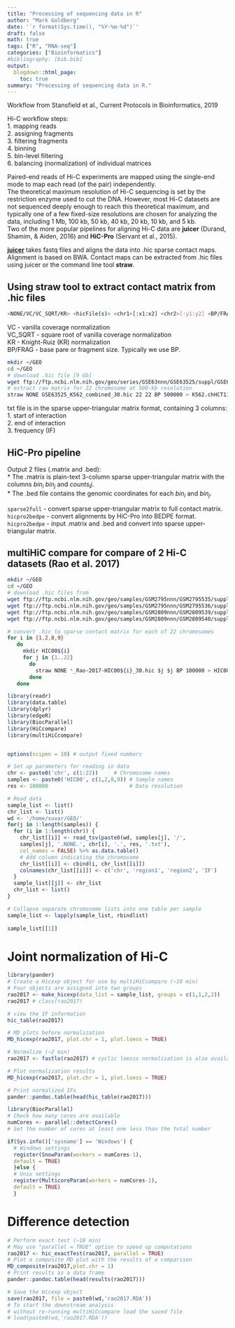 ```yaml
---
title: "Processing of sequencing data in R"
author: "Mark Goldberg"
date: '`r format(Sys.time(), "%Y-%m-%d")`'
draft: false
math: true
tags: ["R", "RNA-seq"]
categories: ["Bioinformatics"]
#bibliography: [bib.bib]
output:
  blogdown::html_page:
    toc: true
summary: "Processing of sequencing data in R."
---
```


Workflow from Stansfield et al., Current Protocols in Bioinformatics, 2019

Hi-C workflow steps:  
1. mapping reads  
2. assigning fragments  
3. filtering fragments  
4. binning  
5. bin-level filtering  
6. balancing (normalization) of individual matrices  

Paired-end reads of Hi-C experiments are mapped using the single-end mode to map each read (of the pair) independently.  
The theoretical maximum resolution of Hi-C sequencing is set by the restriction enzyme used to cut the DNA. However, most Hi-C datasets are not sequenced deeply enough to reach this theoretical maximum, and typically one of a few fixed-size resolutions are chosen for analyzing the data, including 1 Mb, 100 kb, 50 kb, 40 kb, 20 kb, 10 kb, and 5 kb.  
Two of the more popular pipelines for aligning Hi-C data are **juicer** (Durand, Shamim, & Aiden, 2016) and **HiC-Pro** (Servant et al., 2015).  

[**juicer**](https://github.com/aidenlab/juicer/wiki) takes fastq files and aligns the data into .hic sparse contact maps. Alignment is based on BWA. Contact maps can be extracted from .hic files using juicer or the command line tool **straw**.  

## Using straw tool to extract contact matrix from .hic files
```bash
<NONE/VC/VC_SQRT/KR> <hicFile(s)> <chr1>[:x1:x2] <chr2>[:y1:y2] <BP/FRAG> <binsize>
```
VC - vanilla coverage normalization  
VC_SQRT - square root of vanilla coverage normalization  
KR - Knight-Ruiz (KR) normalization  
BP/FRAG - base pare or fragment size. Typically we use BP.  

```bash
mkdir ~/GEO
cd ~/GEO
# download .hic file [9 Gb]
wget ftp://ftp.ncbi.nlm.nih.gov/geo/series/GSE63nnn/GSE63525/suppl/GSE63525_K562_combined_30.hic
# extract raw matrix for 22 chromosome at 500-kb resolution
straw NONE GSE63525_K562_combined_30.hic 22 22 BP 500000 > K562.chHCT116_r22.500 kb.txt
```
txt file is in the sparse upper-triangular matrix format, containing 3 columns:  
1. start of interaction  
2. end of interaction  
3. frequency (IF)  


## HiC-Pro pipeline
Output 2 files (.matrix and .bed):  
* The .matrix is plain-text 3-column sparse upper-triangular matrix with the columns $bin_i$ $bin_j$ and $counts_ij$.  
* The .bed file contains the genomic coordinates for each $bin_i$ and $bin_j$.

`sparse2full` - convert sparse upper-triangular matrix to full contact matrix.  
`hicpro2bedpe` - convert alignments by HiC-Pro into BEDPE format.  
`hicpro2bedpe` - input .matrix and .bed and convert into sparse upper-triangular matrix.  

## multiHiC compare for compare of 2 Hi-C datasets (Rao et al. 2017)
```bash
mkdir ~/GEO
cd ~/GEO
# download .hic files from
wget ftp://ftp.ncbi.nlm.nih.gov/geo/samples/GSM2795nnn/GSM2795535/suppl/GSM2795535_Rao-2017-HIC001_30.hic
wget ftp://ftp.ncbi.nlm.nih.gov/geo/samples/GSM2795nnn/GSM2795536/suppl/GSM2795536_Rao-2017-HIC002_30.hic
wget ftp://ftp.ncbi.nlm.nih.gov/geo/samples/GSM2809nnn/GSM2809539/suppl/GSM2809539_Rao-2017-HIC008_30.hic
wget ftp://ftp.ncbi.nlm.nih.gov/geo/samples/GSM2809nnn/GSM2809540/suppl/GSM2809540_Rao-2017-HIC009_30.hic

# convert .hic to sparse contact matrix for each of 22 chromosomes
for i in {1,2,8,9}
   do
     mkdir HIC00${i}
     for j in {1..22}
       do
         straw NONE *_Rao-2017-HIC00${i}_30.hic $j $j BP 100000 > HIC00${i}/HIC00${i}.NONE.chr${j}.100000.txt
       done
   done
```


```r
library(readr)
library(data.table)
library(dplyr)
library(edgeR)
library(BiocParallel)
library(HiCcompare)
library(multiHiCcompare)


options(scipen = 10) # output fixed numbers

# Set up parameters for reading in data
chr <- paste0('chr', c(1:22))     # Chromosome names
samples <- paste0('HIC00', c(1,2,8,9)) # Sample names
res <- 100000                          # Data resolution

# Read data
sample_list <- list()
chr_list <- list()
wd <- '/home/suvar/GEO/'
for(j in 1:length(samples)) {
  for (i in 1:length(chr)) {
    chr_list[[i]] <- read_tsv(paste0(wd, samples[j], '/',
    samples[j], '.NONE.', chr[i], '.', res, '.txt'),
    col_names = FALSE) %>% as.data.table()
    # Add column indicating the chromosome
    chr_list[[i]] <- cbind(i, chr_list[[i]])
    colnames(chr_list[[i]]) <- c('chr', 'region1', 'region2', 'IF')
  }
  sample_list[[j]] <- chr_list
  chr_list <- list()
}

# Collapse separate chromosome lists into one table per sample
sample_list <- lapply(sample_list, rbindlist)
  
sample_list[[1]]
```

# Joint normalization of Hi-C

```r
library(pander)
# Create a Hicexp object for use by multiHiCcompare (~10 min)
# Four objects are assigned into two groups
rao2017 <- make_hicexp(data_list = sample_list, groups = c(1,1,2,2))
rao2017 # class(rao2017)

# view the IF information
hic_table(rao2017)

# MD plots before normalization
MD_hicexp(rao2017, plot.chr = 1, plot.loess = TRUE)
```
```r
# Normalize (~2 min)
rao2017 <- fastlo(rao2017) # cyclic loesss normalisation is also available

# Plot normalization results
MD_hicexp(rao2017, plot.chr = 1, plot.loess = TRUE)

# Print normalized IFs
pander::pandoc.table(head(hic_table(rao2017)))

library(BiocParallel)
# Check how many cores are available
numCores <- parallel::detectCores()
# Set the number of cores at least one less than the total number

if(Sys.info()['sysname'] == 'Windows') {
  # Windows settings
  register(SnowParam(workers = numCores-1),
  default = TRUE)
  }else {
  # Unix settings
  register(MulticoreParam(workers = numCores-1),
  default = TRUE)
  }
```

# Difference detection
```r
# Perform exact test (~10 min)
# May use "parallel = TRUE" option to speed up computations
rao2017 <- hic_exactTest(rao2017, parallel = TRUE)
# Plot a composite MD plot with the results of a comparison
MD_composite(rao2017,plot.chr = 1)
# Print results as a data frame
pander::pandoc.table(head(results(rao2017)))

# Save the Hicexp object
save(rao2017, file = paste0(wd,'rao2017.RDA'))
# To start the downstream analysis
# without re-running multiHiCcompare load the saved file
# load(paste0(wd,'rao2017.RDA'))
```